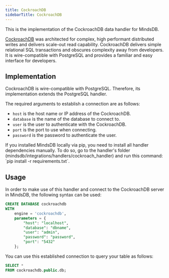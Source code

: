 ```yaml
---
title: CockroachDB
sidebarTitle: CockroachDB
---
```


This is the implementation of the CockroachDB data handler for MindsDB.

[CockroachDB](https://www.cockroachlabs.com/docs/) was architected for complex, high performant distributed writes and delivers scale-out read capability. CockroachDB delivers simple relational SQL transactions and obscures complexity away from developers. It is wire-compatible with PostgreSQL and provides a familiar and easy interface for developers.

## Implementation

CockroachDB is wire-compatible with PostgreSQL. Therefore, its implementation extends the PostgreSQL handler.

The required arguments to establish a connection are as follows:

* `host` is the host name or IP address of the CockroachDB.
* `database` is the name of the database to connect to.
* `user` is the user to authenticate with the CockroachDB.
* `port` is the port to use when connecting.
* `password` is the password to authenticate the user.

<Tip>
If you installed MindsDB locally via pip, you need to install all handler dependencies manually. To do so, go to the handler's folder (mindsdb/integrations/handlers/cockroach_handler) and run this command: `pip install -r requirements.txt`.
</Tip>

## Usage

In order to make use of this handler and connect to the CockroachDB server in MindsDB, the following syntax can be used:

```sql
CREATE DATABASE cockroachdb
WITH
    engine = 'cockroachdb',
    parameters = {
        "host": "localhost",
        "database": "dbname",
        "user": "admin",
        "password": "password",
        "port": "5432"
    };
```

You can use this established connection to query your table as follows:

```sql
SELECT *
FROM cockroachdb.public.db;
```


